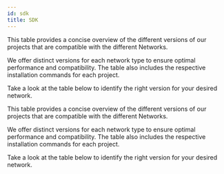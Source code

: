 ```yaml
---
id: sdk
title: SDK
---
```



This table provides a concise overview of the different versions of our projects that are compatible with the different Networks.

We offer distinct versions for each network type to ensure optimal performance and compatibility. The table also includes the respective installation commands for each project.

Take a look at the table below to identify the right version for your desired network.

This table provides a concise overview of the different versions of our projects that are compatible with the different Networks.

We offer distinct versions for each network type to ensure optimal performance and compatibility. The table also includes the respective installation commands for each project.

Take a look at the table below to identify the right version for your desired network.

<VersionsTable />
